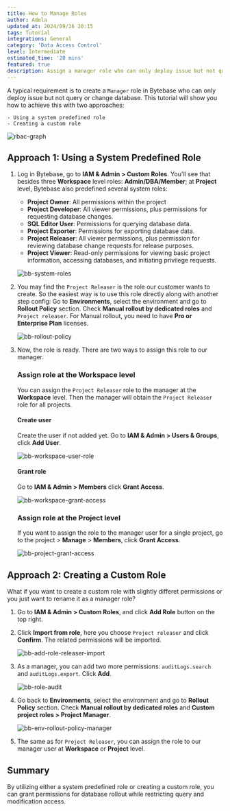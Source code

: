 ```yaml
---
title: How to Manage Roles
author: Adela
updated_at: 2024/09/26 20:15
tags: Tutorial
integrations: General
category: 'Data Access Control'
level: Intermediate
estimated_time: '20 mins'
featured: true
description: Assign a manager role who can only deploy issue but not query or change database.
---
```


A typical requirement is to create a `Manager` role in Bytebase who can only deploy issue but not query or change database. This tutorial will show you how to achieve this with two approaches:

    - Using a system predefined role
    - Creating a custom role

![rbac-graph](/content/docs/tutorials/how-to-manage-roles/rbac-graph.webp)

## Approach 1: Using a System Predefined Role

1. Log in Bytebase, go to **IAM & Admin > Custom Roles**. You'll see that besides three **Workspace** level roles: **Admin/DBA/Member**; at **Project** level, Bytebase also predefined several system roles:

   - **Project Owner**: All permissions within the project
   - **Project Developer**: All viewer permissions, plus permissions for requesting database changes.
   - **SQL Editor User**: Permissions for querying database data.
   - **Project Exporter**: Permissions for exporting database data.
   - **Project Releaser**: All viewer permissions, plus permission for reviewing database change requests for release purposes.
   - **Project Viewer**: Read-only permissions for viewing basic project information, accessing databases, and initiating privilege requests.

   ![bb-system-roles](/content/docs/tutorials/how-to-manage-roles/bb-system-roles.webp)

1. You may find the `Project Releaser` is the role our customer wants to create. So the easiest way is to use this role directly along with another step config: Go to **Environments**, select the environment and go to **Rollout Policy** section. Check **Manual rollout by dedicated roles** and `Project releaser`. For Manual rollout, you need to have **Pro or Enterprise Plan** licenses.

   ![bb-rollout-policy](/content/docs/tutorials/how-to-manage-roles/bb-rollout-policy.webp)

1. Now, the role is ready. There are two ways to assign this role to our manager.

   ### Assign role at the Workspace level

   You can assign the `Project Releaser` role to the manager at the **Workspace** level. Then the manager will
   obtain the `Project Releaser` role for all projects.

   #### Create user

   Create the user if not added yet. Go to **IAM & Admin > Users & Groups**, click **Add User**.

   ![bb-workspace-user-role](/content/docs/tutorials/how-to-manage-roles/bb-workspace-user-role.webp)

   #### Grant role

   Go to **IAM & Admin > Members** click **Grant Access**.

   ![bb-workspace-grant-access](/content/docs/tutorials/how-to-manage-roles/bb-workspace-grant-access.webp)

   ### Assign role at the Project level

   If you want to assign the role to the manager user for a single project, go to the project > **Manage** > **Members**, click **Grant Access**.

   ![bb-project-grant-access](/content/docs/tutorials/how-to-manage-roles/bb-project-grant-access.webp)

## Approach 2: Creating a Custom Role

What if you want to create a custom role with slightly differet permissions or you just want to rename it as a manager role?

1. Go to **IAM & Admin > Custom Roles**, and click **Add Role** button on the top right.

1. Click **Import from role**, here you choose `Project releaser` and click **Confirm**. The related permissions will be imported.

   ![bb-add-role-releaser-import](/content/docs/tutorials/how-to-manage-roles/bb-add-role-releaser-import.webp)

1. As a manager, you can add two more permissions: `auditLogs.search` and `auditLogs.export`. Click **Add**.

   ![bb-role-audit](/content/docs/tutorials/how-to-manage-roles/bb-role-audit.webp)

1. Go back to **Environments**, select the environment and go to **Rollout Policy** section. Check **Manual rollout by dedicated roles** and **Custom project roles > Project Manager**.

   ![bb-env-rollout-policy-manager](/content/docs/tutorials/how-to-manage-roles/bb-env-rollout-policy-manager.webp)

1. The same as for `Project Releaser`, you can assign the role to our manager user at **Workspace** or **Project** level.

## Summary

By utilizing either a system predefined role or creating a custom role, you can grant permissions for database rollout while restricting query and modification access.
